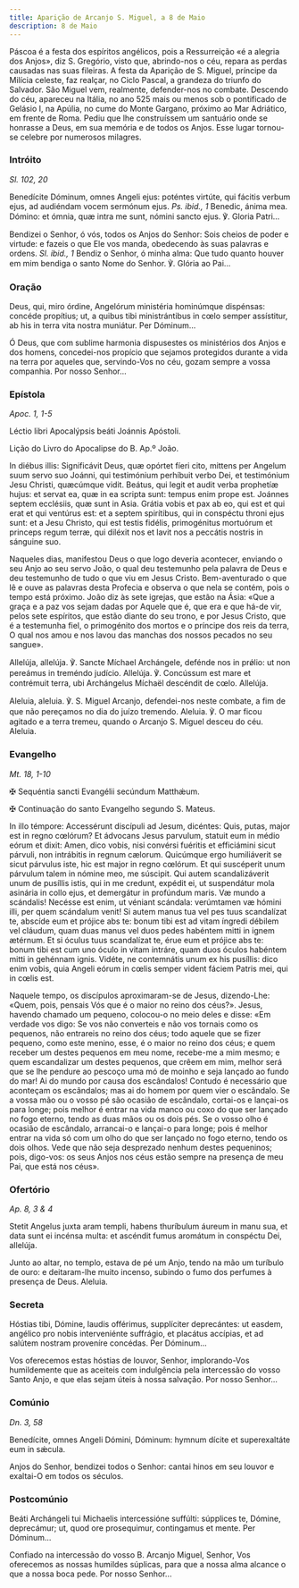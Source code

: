 ```yaml
---
title: Aparição de Arcanjo S. Miguel, a 8 de Maio
description: 8 de Maio
---
```


<aside>
Páscoa é a festa dos espíritos angélicos, pois a Ressurreição «é a alegria dos Anjos», diz S. Gregório, visto que, abrindo-nos o céu, repara as perdas causadas nas suas fileiras. A festa da Aparição de S. Miguel, príncipe da Milícia celeste, faz realçar, no Ciclo Pascal, a grandeza do triunfo do Salvador. São Miguel vem, realmente, defender-nos no combate. Descendo do céu, apareceu na Itália, no ano 525 mais ou menos sob o pontificado de Gelásio I, na Apúlia, no cume do Monte Gargano, próximo ao Mar Adriático, em frente de Roma. Pediu que lhe construíssem um santuário onde se honrasse a Deus, em sua memória e de todos os Anjos. Esse lugar tornou-se celebre por numerosos milagres.
</aside>

### Intróito

<em>Sl. 102, 20</em>

<div class="side-by-side not-content">

Benedícite Dóminum, omnes Angeli ejus: poténtes virtúte, qui fácitis verbum ejus, ad audiéndam vocem sermónum ejus. <em>Ps. ibid., 1</em> Benedic, ánima mea. Dómino: et ómnia, quæ intra me sunt, nómini sancto ejus. ℣. Gloria Patri...

Bendizei o Senhor, ó vós, todos os Anjos do Senhor: Sois cheios de poder e virtude: e fazeis o que Ele vos manda, obedecendo às suas palavras e ordens. <em>Sl. ibid., 1</em> Bendiz o Senhor, ó minha alma: Que tudo quanto houver em mim bendiga o santo Nome do Senhor. ℣. Glória ao Pai...

</div>

### Oração

<div class="side-by-side not-content">

Deus, qui, miro órdine, Angelórum ministéria hominúmque dispénsas: concéde propítius; ut, a quibus tibi ministrántibus in cœlo semper assístitur, ab his in terra vita nostra muniátur. Per Dóminum...

Ó Deus, que com sublime harmonia dispusestes os ministérios dos Anjos e dos homens, concedei-nos propício que sejamos protegidos durante a vida na terra por aqueles que, servindo-Vos no céu, gozam sempre a vossa companhia. Por nosso Senhor...

</div>

### Epístola

<em>Apoc. 1, 1-5</em>

<div class="side-by-side not-content">

Léctio libri Apocalýpsis beáti Joánnis Apóstoli.

Lição do Livro do Apocalipse do B. Ap.º João.

In diébus illis: Significávit Deus, quæ opórtet fíeri cito, mittens per Angelum suum servo suo Joánni, qui testimónium perhíbuit verbo Dei, et testimónium Jesu Christi, quæcúmque vidit. Beátus, qui legit et audit verba prophetíæ hujus: et servat ea, quæ in ea scripta sunt: tempus enim prope est. Joánnes septem ecclésiis, quæ sunt in Asia. Grátia vobis et pax ab eo, qui est et qui erat et qui ventúrus est: et a septem spirítibus, qui in conspéctu throni ejus sunt: et a Jesu Christo, qui est testis fidélis, primogénitus mortuórum et princeps regum terræ, qui diléxit nos et lavit nos a peccátis nostris in sánguine suo.

Naqueles dias, manifestou Deus o que logo deveria acontecer, enviando o seu Anjo ao seu servo João, o qual deu testemunho pela palavra de Deus e deu testemunho de tudo o que viu em Jesus Cristo. Bem-aventurado o que lê e ouve as palavras desta Profecia e observa o que nela se contém, pois o tempo está próximo. João diz às sete igrejas, que estão na Ásia: «Que a graça e a paz vos sejam dadas por Aquele que é, que era e que há-de vir, pelos sete espíritos, que estão diante do seu trono, e por Jesus Cristo, que é a testemunha fiel, o primogénito dos mortos e o príncipe dos reis da terra, O qual nos amou e nos lavou das manchas dos nossos pecados no seu sangue».

</div>

<div class="side-by-side not-content">

Allelúja, allelúja. ℣. Sancte Míchael Archángele, defénde nos in prǿlio: ut non pereámus in treméndo judício. Allelúja. ℣. Concússum est mare et contrémuit terra, ubi Archángelus Míchaël descéndit de cœlo. Allelúja.

Aleluia, aleluia. ℣. S. Miguel Arcanjo, defendei-nos neste combate, a fim de que não pereçamos no dia do juízo tremendo. Aleluia. ℣. O mar ficou agitado e a terra tremeu, quando o Arcanjo S. Miguel desceu do céu. Aleluia.

</div>

### Evangelho

<em>Mt. 18, 1-10</em>

<div class="side-by-side not-content">

<span class="cross text-red-500">✠</span> Sequéntia sancti Evangélii secúndum Matthǽum.

<span class="cross text-red-500">✠</span> Continuação do santo Evangelho segundo S. Mateus.

In illo témpore: Accessérunt discípuli ad Jesum, dicéntes: Quis, putas, major est in regno cœlórum? Et ádvocans Jesus parvulum, statuit eum in médio eórum et dixit: Amen, dico vobis, nisi convérsi fuéritis et efficiámini sicut párvuli, non intrábitis in regnum cælorum. Quicúmque ergo humiliáverit se sicut párvulus iste, hic est major in regno cœlórum. Et qui suscéperit unum párvulum talem in nómine meo, me súscipit. Qui autem scandalizáverit unum de pusíllis istis, qui in me credunt, expédit ei, ut suspendátur mola asinária in collo ejus, et demergátur in profúndum maris. Væ mundo a scándalis! Necésse est enim, ut véniant scándala: verúmtamen væ hómini illi, per quem scándalum venit! Si autem manus tua vel pes tuus scandalízat te, abscíde eum et prójice abs te: bonum tibi est ad vitam íngredi débilem vel cláudum, quam duas manus vel duos pedes habéntem mitti in ignem ætérnum. Et si óculus tuus scandalízat te, érue eum et prójice abs te: bonum tibi est cum uno óculo in vitam intráre, quam duos óculos habéntem mitti in gehénnam ignis. Vidéte, ne contemnátis unum ex his pusíllis: dico enim vobis, quia Angeli eórum in cœlis semper vident fáciem Patris mei, qui in cœlis est.

Naquele tempo, os discípulos aproximaram-se de Jesus, dizendo-Lhe: «Quem, pois, pensais Vós que é o maior no reino dos céus?». Jesus, havendo chamado um pequeno, colocou-o no meio deles e disse: «Em verdade vos digo: Se vos não converteis e não vos tornais como os pequenos, não entrareis no reino dos céus; todo aquele que se fizer pequeno, como este menino, esse, é o maior no reino dos céus; e quem receber um destes pequenos em meu nome, recebe-me a mim mesmo; e quem escandalizar um destes pequenos, que crêem em mim, melhor será que se lhe pendure ao pescoço uma mó de moinho e seja lançado ao fundo do mar! Ai do mundo por causa dos escândalos! Contudo é necessário que aconteçam os escândalos; mas ai do homem por quem vier o escândalo. Se a vossa mão ou o vosso pé são ocasião de escândalo, cortai-os e lançai-os para longe; pois melhor é entrar na vida manco ou coxo do que ser lançado no fogo eterno, tendo as duas mãos ou os dois pés. Se o vosso olho é ocasião de escândalo, arrancai-o e lançai-o para longe; pois é melhor entrar na vida só com um olho do que ser lançado no fogo eterno, tendo os dois olhos. Vede que não seja desprezado nenhum destes pequeninos; pois, digo-vos: os seus Anjos nos céus estão sempre na presença de meu Pai, que está nos céus».

</div>

### Ofertório

<em>Ap. 8, 3 & 4</em>

<div class="side-by-side not-content">

Stetit Angelus juxta aram templi, habens thuríbulum áureum in manu sua, et data sunt ei incénsa multa: et ascéndit fumus aromátum in conspéctu Dei, allelúja.

Junto ao altar, no templo, estava de pé um Anjo, tendo na mão um turíbulo de ouro: e deitaram-lhe muito incenso, subindo o fumo dos perfumes à presença de Deus. Aleluia.

</div>

### Secreta

<div class="side-by-side not-content">

Hóstias tibi, Dómine, laudis offérimus, supplíciter deprecántes: ut easdem, angélico pro nobis interveniénte suffrágio, et placátus accípias, et ad salútem nostram proveníre concédas. Per Dóminum...

Vos oferecemos estas hóstias de louvor, Senhor, implorando-Vos humildemente que as aceiteis com indulgência pela intercessão do vosso Santo Anjo, e que elas sejam úteis à nossa salvação. Por nosso Senhor...

</div>

### Comúnio

<em>Dn. 3, 58</em>

<div class="side-by-side not-content">

Benedícite, omnes Angeli Dómini, Dóminum: hymnum dícite et superexaltáte eum in sǽcula.

Anjos do Senhor, bendizei todos o Senhor: cantai hinos em seu louvor e exaltai-O em todos os séculos.

</div>

### Postcomúnio

<div class="side-by-side not-content">

Beáti Archángeli tui Michaelis intercessióne suffúlti: súpplices te, Dómine, deprecámur; ut, quod ore prosequimur, contingamus et mente. Per Dóminum...

Confiado na intercessão do vosso B. Arcanjo Miguel, Senhor, Vos oferecemos as nossas humildes súplicas, para que a nossa alma alcance o que a nossa boca pede. Por nosso Senhor...

</div>
